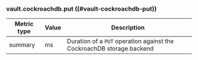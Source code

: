### vault.cockroachdb.put ((#vault-cockroachdb-put))

Metric type | Value | Description
----------- | ----- | -----------
summary     | ms    | Duration of a `PUT` operation against the CockroachDB storage backend